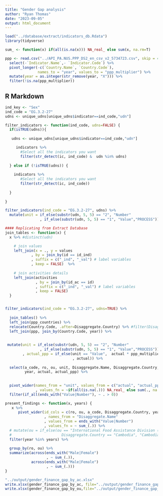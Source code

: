 ---
title: "Gender Gap analysis"
author: "Ryan Thomas"
date: "2023-09-05"
output: html_document
---

```{r setup, include=FALSE}
load("../database/extract/indicators_db.Rdata")
library(tidyverse)

sum_ <- function(x) if(all(is.na(x))) NA_real_ else sum(x, na.rm=T)

ppp <- read.csv("../API_PA.NUS.PPP_DS2_en_csv_v2_5734723.csv", skip = 4) %>%
  select(-`Indicator.Name`,- `Indicator.Code`) %>%
  pivot_longer(-c(`Country.Name`, `Country.Code`), 
               names_to = "year", values_to = "ppp_multiplier") %>%
  mutate(year = as.integer(str_remove(year, "X"))) %>%
  filter(!is.na(ppp_multiplier))
```

## R Markdown

```{r}
ind_key <- "Sex"
ind_code = "EG.3.2-27"
udns <- unique_udns[unique_udns$indicator==ind_code,"udn"]
```



```{r}
filter_indicators <- function(ind_code, udns=FALSE) {
  if(isTRUE(udns)){
    
   udns <- unique_udns[unique_udns$indicator==ind_code,"udn"]

     indicators %>%
       #Select all the indicators you want
       filter(str_detect(ic, ind_code) &  udn %in% udns) 
     
  } else if (!isTRUE(udns)) {
    
    indicators %>%
       #Select all the indicators you want
       filter(str_detect(ic, ind_code)) 
    
  }
  
}

filter_indicators(ind_code = "EG.3.2-27", udns) %>%
  mutate(unit = if_else(substr(udn, 5, 5) == "2", "Number"
                , if_else(substr(udn, 5, 5) == "1", "Value","PROCESS"))) 
```





```{r}
#### Replicating from Extract Database
join_tables <- function(x) {
  x %>% #distinct(udn)

    # join values
    left_join(x = ., y = values
            , by = join_by(id == id_ind)
            , suffix = c("_ind", "_val") # label variables
            , keep = FALSE)  %>%
    
    # join activities details
    left_join(activities
              , by = join_by(id_ac == id)
              , suffix = c("_ind", "_val") # label variables
              , keep = FALSE)
  }


filter_indicators(ind_code = "EG.3.2-27", udns=TRUE) %>% 
   
  join_tables() %>%
  left_join(ppp_countries) %>% 
  relocate(Country.Code, .after=Disaggregate.Country) %>% #filter(Disaggregate.Country == "MALI")
  left_join(ppp, join_by(Country.Code, year)) %>%
  
  
 mutate(unit = if_else(substr(udn, 5, 5) == "2", "Number"
                , if_else(substr(udn, 5, 5) == "1", "Value","PROCESS"))
        , actual_ppp = if_else(unit == "Value",  actual * ppp_multiplier
                               , actual)) %>%
  
  select(a_code, ro, ou, unit, Disaggregate.Name, Disaggregate.Country, Country.Code,
         year, actual, actual_ppp) %>%
  
 
  pivot_wider(names_from = "unit", values_from = c("actual", "actual_ppp")
              , values_fn = ~if(all(is.na(.))) NA_real_ else sum(., na.rm=T)) %>%
  filter(if_all(ends_with("Value|Number"), ~ . > 0))
```


```{r}
present_findings <- function(x, years) {
   x %>%
      pivot_wider(id_cols = c(ro, ou, a_code, Disaggregate.Country, year)
                  , names_from = "Disaggregate.Name"
                  , values_from = ends_with("Value|Number")
                  , values_fn = ~ sum_(.)) %>% 
  # mutate(ou = if_else(ou == "International Food Assistance Division (IFA) (USDA/IFA)" & 
  #                       Disaggregate.Country == "Cambodia", "Cambodia (CAMBODIA)", ou)) %>%
  filter(year %in% years) %>%
  
  group_by(ro, ou) %>%
  summarize(across(ends_with("Male|Female")
                   , ~ sum_(.)),
            across(ends_with("Male|Female")
                   , ~ sum_(.))) 
}
```






```{r}
"../output/gender_finance_gap_by_ac.xlsx"
write.xlsx(gender_finance_gap_by_ac, file="../output/gender_finance_gap_by_ac.xlsx")
write.xlsx(gender_finance_gap_by_ou,file="../output/gender_finance_gap_by_ou.xlsx")


```

